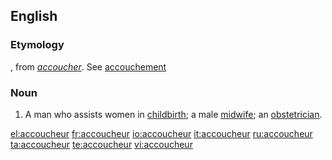 ==English==

===Etymology===
{{F.}}, from ''[[accoucher]]''. See [[accouchement]]

===Noun===
{{en-noun}}

#A man who assists women in [[childbirth]]; a male [[midwife]]; an [[obstetrician]].

[[el:accoucheur]]
[[fr:accoucheur]]
[[io:accoucheur]]
[[it:accoucheur]]
[[ru:accoucheur]]
[[ta:accoucheur]]
[[te:accoucheur]]
[[vi:accoucheur]]